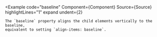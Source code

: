 
<Example
  code="baseline"
  Component={Component}
  Source={Source}
  highlightLines="1"
  expand
  undent={2}
>
    The `baseline` property aligns the child elements vertically to the baseline,
    equivalent to setting `align-items: baseline`.
</Example>

